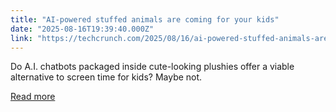 ```yaml
---
title: "AI-powered stuffed animals are coming for your kids"
date: "2025-08-16T19:39:40.000Z"
link: "https://techcrunch.com/2025/08/16/ai-powered-stuffed-animals-are-coming-for-your-kids/"
---
```


Do A.I. chatbots packaged inside cute-looking plushies offer a viable alternative to screen time for kids? Maybe not.

[Read more](https://techcrunch.com/2025/08/16/ai-powered-stuffed-animals-are-coming-for-your-kids/)
